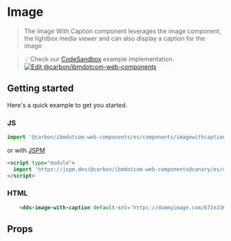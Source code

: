 
# Image

> The Image With Caption component leverages the image component, the lightbox media viewer
> and can also display a caption for the image

> 💡 Check our
> [CodeSandbox](https://githubbox.com/carbon-design-system/ibm-dotcom-library/tree/master/packages/web-components/examples/codesandbox/components/image)
> example implementation.
[![Edit @carbon/ibmdotcom-web-components](https://codesandbox.io/static/img/play-codesandbox.svg)](https://githubbox.com/carbon-design-system/ibm-dotcom-library/tree/master/packages/web-components/examples/codesandbox/components/image)

## Getting started

Here's a quick example to get you started.

### JS

```javascript
import '@carbon/ibmdotcom-web-components/es/components/imagewithcaption/imagewithcaption';
```

or with [JSPM](https://jspm.org)

```html
<script type="module">
  import 'https://jspm.dev/@carbon/ibmdotcom-web-components@canary/es/components/imagewithcaption/imagewithcaption.js';
</script>
```

### HTML

```html
    <dds-image-with-caption default-src='https://dummyimage.com/672x336/ee5396/161616&text=2x1' heading="this is a heading" copy="lorum ipsum" ?lightbox={true} />
```

## Props

<Props of="dds-image-with-caption" />

<Description markdown={contributing} />
